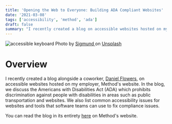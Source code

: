 ```yaml
---
title: 'Opening the Web to Everyone: Building ADA Compliant Websites'
date: '2021-03-08'
tags: ['accessibility', 'method', 'ada']
draft: false
summary: "I recently created a blog on accessible websites hosted on my employer, Method's website..."
---
```


<div className="text-center">
  <Image
    alt="accessible keyboard"
    src="/static/images/accessibility.jpg"
    width={600}
    height={434}
  />
  Photo by <a href="https://unsplash.com/@sigmund?utm_source=unsplash&utm_medium=referral&utm_content=creditCopyText">
    Sigmund
  </a> on <a href="https://unsplash.com/s/photos/accessibility?utm_source=unsplash&utm_medium=referral&utm_content=creditCopyText">Unsplash</a>
</div>

# Overview

I recently created a blog alongside a coworker, [Daniel Flowers](https://www.linkedin.com/in/daniel-flowers-412a3664/), on accessible websites hosted on my employer, Method's website. In the blog, we discuss the Americans with Disabilities Act (ADA) which prohibits discrimination against people with disabilities in areas such as public transportation and websites. We also list common accessibility issues for websites and tools that software teams can use to fix compliance issues.

You can read the blog in its entirety [here](https://www.method.com/insights/opening-the-web-to-everyone-building-ada-compliant-websites/) on Method's website.
